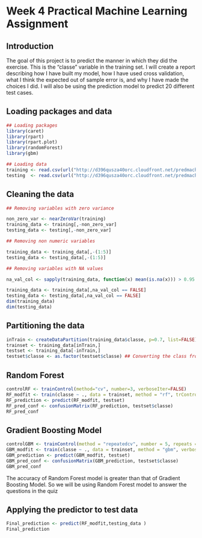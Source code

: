 # Week 4 Practical Machine Learning Assignment

## Introduction

The goal of this project is to predict the manner in which they did the exercise. This is the “classe” variable in the training set. I will create a report describing how I have built my model, how I have used cross validation, what I think the expected out of sample error is, and why I have made the choices I did. I will also be using the prediction model to predict 20 different test cases.

## Loading packages and data

```r
## Loading packages
library(caret)
library(rpart)
library(rpart.plot)
library(randomForest)
library(gbm)

## Loading data
training <- read.csv(url("http://d396qusza40orc.cloudfront.net/predmachlearn/pml-training.csv"))
testing  <- read.csv(url("http://d396qusza40orc.cloudfront.net/predmachlearn/pml-testing.csv"))

```

## Cleaning the data

```r
## Removing variables with zero variance

non_zero_var <- nearZeroVar(training)
training_data <- training[,-non_zero_var]
testing_data <- testing[,-non_zero_var]

## Removing non numeric variables

training_data <- training_data[,-(1:5)]
testing_data <- testing_data[,-(1:5)]

## Removing variables with NA values

na_val_col <- sapply(training_data, function(x) mean(is.na(x))) > 0.95

training_data <- training_data[,na_val_col == FALSE]
testing_data <- testing_data[,na_val_col == FALSE]
dim(training_data)
dim(testing_data)
```

## Partitioning the data

```r
inTrain <- createDataPartition(training_data$classe, p=0.7, list=FALSE)
trainset <- training_data[inTrain,]
testset <- training_data[-inTrain,]
testset$classe <- as.factor(testset$classe) ## Converting the class from character to factor

```

## Random Forest

```r
controlRF <- trainControl(method="cv", number=3, verboseIter=FALSE)
RF_modfit <- train(classe ~ ., data = trainset, method = "rf", trControl=controlRF)
RF_prediction <- predict(RF_modfit, testset)
RF_pred_conf <- confusionMatrix(RF_prediction, testset$classe)
RF_pred_conf

```

## Gradient Boosting Model

```r
controlGBM <- trainControl(method = "repeatedcv", number = 5, repeats = 1)
GBM_modfit <- train(classe ~ ., data = trainset, method = "gbm", verbose = FALSE,trControl = controlGBM)
GBM_prediction <- predict(GBM_modfit, testset)
GBM_pred_conf <- confusionMatrix(GBM_prediction, testset$classe)
GBM_pred_conf
```

The accuracy of Random Forest model is greater than that of Gradient Boosting Model. So we will be using Random Forest model to answer the questions in the quiz

## Applying the predictor to test data
```r
Final_prediction <- predict(RF_modfit,testing_data )
Final_prediction
```